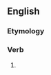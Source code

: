 ==English==

===Etymology===
{{suffix|en|change|est|nocat=1}}

===Verb===
{{head|en|verb form}}

# {{en-archaic second-person singular of|change}}
